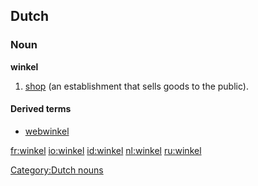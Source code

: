 ==Dutch==
===Noun===
'''winkel''' {{m}}

# [[shop]] (an establishment that sells goods to the public).

====Derived terms====
* [[webwinkel]]

[[Category:Dutch nouns]]

[[fr:winkel]]
[[io:winkel]]
[[id:winkel]]
[[nl:winkel]]
[[ru:winkel]]